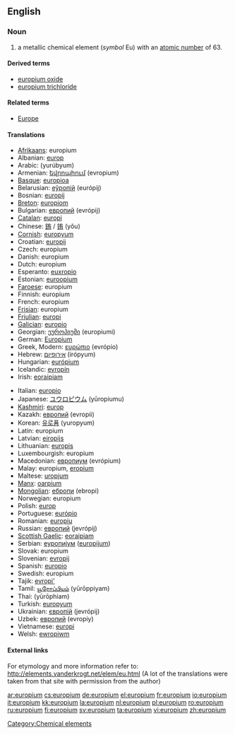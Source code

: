 {{see|Europium}}

==English==
{{elements|Eu|samarium|Sm|gadolinium|Gd}}
=== Noun ===
{{en-noun|-}}
{{wikipedia}}

# a metallic chemical element (''symbol'' Eu) with an [[atomic number]] of 63.

====Derived terms====
*[[europium oxide]]
*[[europium trichloride]]

====Related terms====
*[[Europe]]<!--from which "europium" is derived-->

==== Translations ====
{{top}}
*[[Afrikaans]]: europium
*Albanian: [[europ]]
*Arabic: {{ARchar|[[يروبيوم]]}} (yurúbyum) {{m}}
*Armenian: [[եվրոպիում]] (evropium)
*[[Basque]]: [[europioa]]
*Belarusian: [[еўропiй]] (európij) {{m}}
*Bosnian: [[europij]]
*[[Breton]]: [[europiom]]
*Bulgarian: [[европий]] (evrópij) {{m}}
*[[Catalan]]: [[europi]]
*Chinese: [[銪]] / [[铕]] (yǒu)
*[[Cornish]]: [[europyum]]
*Croatian: [[europij]]
*Czech: europium
*Danish: europium
*Dutch: europium {{n}}
*Esperanto: [[euxropio]]
*Estonian: [[euroopium]]
*[[Faroese]]: europium
*Finnish: europium
*French: europium {{m}}
*[[Frisian]]: europium
*[[Friulian]]: [[europi]]
*[[Galician]]: [[europio]]
*Georgian: [[ეუროპიუმი]] (europiumi)
*German: [[Europium]] {{n}}
*Greek, Modern: [[ευρώπιο]] (evrópio) {{n}}
*Hebrew: [[אירופיום]] (irópyum)
*Hungarian: [[európium]]
*Icelandic: [[evropín]]
*Irish: [[eoraipiam]]
{{mid}}
*Italian: [[europio]] {{m}}
*Japanese: [[ユウロピウム]] (yūropiumu)
*[[Kashmiri]]: [[europ]]
*Kazakh: [[европий]] (evropii)
*Korean: [[유로퓸]] (yuropyum)
*Latin: europium
*Latvian: [[eiropijs]]
*Lithuanian: [[europis]]
*Luxembourgish: europium
*Macedonian: [[европиум]] (evrópium) {{m}}
*Malay: europium, [[eropium]]
*Maltese: [[uropjum]]
*[[Manx]]: [[oarpium]]
*[[Mongolian]]: [[ебропи]] (ebropi)
*Norwegian: europium
*Polish: [[europ]] {{m}}
*Portuguese: [[európio]] {{m}}
*Romanian: [[europiu]] {{n}}
*Russian: [[европий]] (jevrópij) {{m}}
*[[Scottish Gaelic]]: [[eoraipiam]]
*Serbian: [[еуропиjум]] ([[europijum]]) {{m}}
*Slovak: europium
*Slovenian: [[evropij]]
*Spanish: [[europio]] {{m}}
*Swedish: europium
*Tajik: [[evropi']]
*Tamil: [[யூரோப்பியம்]] (yūrōppiyam)
*Thai: {{THchar|[[ยูโรเพียม]]}} (yūrōphiam)
*Turkish: [[europyum]]
*Ukrainian: [[європiй]] (jevrópij) {{m}}
*Uzbek: [[европий]] (evropiy)
*Vietnamese: [[europi]]
*Welsh: [[ewropiwm]]
{{bottom}}

====External links====
For etymology and more information refer to:
http://elements.vanderkrogt.net/elem/eu.html
(A lot of the translations were taken from that site with permission from the author)

[[Category:Chemical elements]]

[[ar:europium]]
[[cs:europium]]
[[de:europium]]
[[el:europium]]
[[fr:europium]]
[[io:europium]]
[[it:europium]]
[[kk:europium]]
[[la:europium]]
[[nl:europium]]
[[pl:europium]]
[[ro:europium]]
[[ru:europium]]
[[fi:europium]]
[[sv:europium]]
[[ta:europium]]
[[vi:europium]]
[[zh:europium]]
